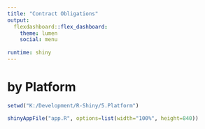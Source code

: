 ```yaml
---
title: "Contract Obligations"
output: 
  flexdashboard::flex_dashboard:
    theme: lumen 
    social: menu
   
runtime: shiny
---
```


by Platform 
=======================================================================

```r

setwd("K:/Development/R-Shiny/5.Platform")

shinyAppFile("app.R", options=list(width="100%", height=840))


```
